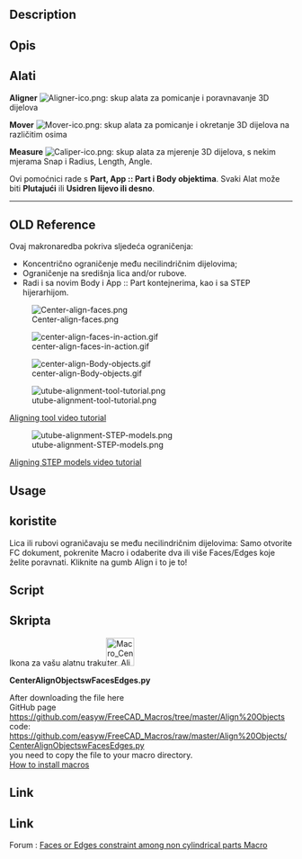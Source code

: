 <languages/>
{{VeryImportantMessage|Ovi su alati sada uključeni u [[Manipulator Workbench/hr|Manipulator Workbench]]. Instalirajte ovu radnu površinu za najnovija ažuriranja tih alata.}}

{{Macro/hr
|Name=Center Faces of Parts
|Translate=Središnja lica dijelova
|Icon=Macro_Center_Align_Objects_with_Faces_or_Edges.png
|Description=Ova makronaredba poravnava objekte preko ograničenja lica ili rubova. Ovi su alati sada uključeni u [https://github.com/easyw/Manipulator Manipulator Workbench]. Instalirajte ovu radnu površinu za najnovija ažuriranja tih alata.
|Author=easyw-fc
|Version=1.5.3
|Date=2017-10-01
|FCVersion=All
|Download=[https://www.freecad.org/wiki/images/e/ee/Macro_Center_Align_Objects_with_Faces_or_Edges.svg ToolBar Icon]<br/>[https://www.freecad.org/wiki/images/8/8b/Mover-ico.png Mover-ico]<br/>[https://www.freecad.org/wiki/images/e/ee/Caliper-ico.png Caliper-ico]
}}

<div lang="en" dir="ltr" class="mw-content-ltr">
==Description==
</div>

<div class="mw-translate-fuzzy">
==Opis==
</div>

{{Codeextralink|https://raw.githubusercontent.com/easyw/FreeCAD_Macros/master/Align%20Objects/CenterAlignObjectswFacesEdges.py}}

<span id="Tools"></span>
==Alati==

<div class="mw-translate-fuzzy">
'''Aligner''' [[File:Aligner-ico.png]]: skup alata za pomicanje i poravnavanje 3D dijelova
</div>

<div class="mw-translate-fuzzy">
'''Mover''' [[File:Mover-ico.png]]:  skup alata za pomicanje i okretanje 3D dijelova na različitim osima
</div>

<div class="mw-translate-fuzzy">
'''Measure''' [[File:Caliper-ico.png]]: skup alata za mjerenje 3D dijelova, s nekim mjerama Snap i Radius, Length, Angle.
</div> 

Ovi pomoćnici rade s '''Part, App :: Part i Body objektima'''.
Svaki Alat može biti '''Plutajući''' ili '''Usidren lijevo ili desno'''.

----

<span id="OLD_References"></span>
==OLD Reference==

Ovaj makronaredba pokriva sljedeća ograničenja:
* Koncentrično ograničenje među necilindričnim dijelovima;
* Ograničenje na središnja lica and/or rubove.
* Radi i sa novim Body i App :: Part kontejnerima, kao i sa STEP hijerarhijom.

[[File:Center-align-faces.png ]]

[[File:center-align-faces-in-action.gif]]

[[File:center-align-Body-objects.gif]]

[[File:utube-alignment-tool-tutorial.png]]

<div lang="en" dir="ltr" class="mw-content-ltr">
[https://youtu.be/qzixT157jJU Aligning tool video tutorial]
</div>

[[File:utube-alignment-STEP-models.png]]

<div lang="en" dir="ltr" class="mw-content-ltr">
[https://youtu.be/aQcPqhlgHBU Aligning STEP models video tutorial]
</div>

<div lang="en" dir="ltr" class="mw-content-ltr">
==Usage==
</div>

<div class="mw-translate-fuzzy">
==koristite==
Lica ili rubovi ograničavaju se među necilindričnim dijelovima: Samo otvorite FC dokument, pokrenite Macro i odaberite dva ili više Faces/Edges koje želite poravnati. Kliknite na gumb Align i to je to!
</div> 

<div lang="en" dir="ltr" class="mw-content-ltr">
==Script==
</div>

<div class="mw-translate-fuzzy">
==Skripta==
Ikona za vašu alatnu traku[[File:Macro_Center_Align_Objects_with_Faces_or_Edges.png|50px|link=https://www.freecad.org/wiki/File:Macro_Center_Align_Objects_with_Faces_or_Edges.svg]]
</div>

'''CenterAlignObjectswFacesEdges.py'''

After downloading the file here<br />
GitHub page
<br />
https://github.com/easyw/FreeCAD_Macros/tree/master/Align%20Objects
<br />
code:
<br />
https://github.com/easyw/FreeCAD_Macros/raw/master/Align%20Objects/CenterAlignObjectswFacesEdges.py
<br />
you need to copy the file to your macro directory.
<br />
[[How to install macros|How to install macros]]

<div lang="en" dir="ltr" class="mw-content-ltr">
==Link==
</div>

<div class="mw-translate-fuzzy">
==Link==
Forum :  [http://forum.freecad.org/viewtopic.php?f=22&t=18655 Faces or Edges constraint among non cylindrical parts Macro]
</div>